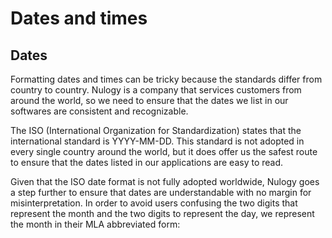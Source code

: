 # Dates and times

## Dates
Formatting dates and times can be tricky because the standards differ from country to country. Nulogy is a company that services customers from around the world, so we need to ensure that the dates we list in our softwares are consistent and recognizable.

The ISO (International Organization for Standardization) states that the international standard is YYYY-MM-DD. This standard is not adopted in every single country around the world, but it does offer us the safest route to ensure that the dates listed in our applications are easy to read.

Given that the ISO date format is not fully adopted worldwide, Nulogy goes a step further to ensure that dates are understandable with no margin for misinterpretation. In order to avoid users confusing the two digits that represent the month and the two digits to represent the day, we represent the month in their MLA abbreviated form:
